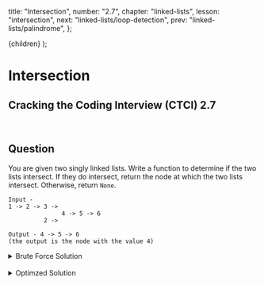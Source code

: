 
  title: "Intersection",
  number: "2.7",
  chapter: "linked-lists",
  lesson: "intersection",
  next: "linked-lists/loop-detection",
  prev: "linked-lists/palindrome",
};

  <CTCIPostContainer meta={meta}>{children}</CTCIPostContainer>
);

# Intersection

## Cracking the Coding Interview (CTCI) 2.7

<br />

## Question

You are given two singly linked lists. Write a function to determine if the two lists intersect. If they do intersect, return the node at which the two lists intersect. Otherwise, return `None`.

```
Input -
1 -> 2 -> 3 ->
               4 -> 5 -> 6
          2 ->

Output - 4 -> 5 -> 6
(the output is the node with the value 4)
```

<details>
  <summary>Brute Force Solution</summary>


We can solve this by using a set. We first iterate through the first linked list and put every node in the set.

<br />

We then iterate through the second linked list and check if the node is in the set. If it is, then we return the node.

```python
def intersection(l1, l2):
    nodeSet = set()
    cur = l1

    while cur:
        nodeSet.add(cur)
        cur = cur.next

    cur = l2

    while cur:
        if cur in nodeSet:
            return cur

    return None
```

The time complexity is $$O(n)$$ and the space complexity is $$O(n)$$.

</details>


<br />

<details>
  <summary>Optimzed Solution</summary>


The unoptimzed solution requires linear space time. Can we do better? We can!

<br />

We will use two pointers, `p1` and `p2`. `p1` points to the head of `l1` and `p2` points to the head of `l2`. We'll traverse both linked lists. When `p1` reaches the tail of `l1`, then we will redirect `p1` to the head of `l2`. We do the same for `p2`. When `p2` reaches the tail of `l2`, we will redirect it to `l1`. If the pointers are ever pointing to the same node (`p1 == p2`), then that is the intersecting node. Let's talk about why this approach works.

<br /> <br />

Let's say we have two linked lists that intersect. `p1` points to the head of the first linked list and `p2` points to the head of the second.

<img
  src="/assets/ctci/linked-lists/intersection/intersection.001.jpeg"
  alt="intersecting linked lists"
  height={470}
  width={830}
  layout="responsive"
  loading="eager"
/>

We move `p1` and `p2` to `p1.next` and `p2.next` and traverse both linked lists. `p1` has traveled 1 node and `p2` has traveled 1 node.

<img
  src="/assets/ctci/linked-lists/intersection/intersection.002.jpeg"
  alt="intersecting linked lists"
  height={470}
  width={830}
  layout="responsive"
/>

We move `p1` and `p2` to `p1.next` and `p2.next` and continue traversing both linked lists. `p1` has traveled 2 nodes and `p2` has traveled 2 nodes.

<img
  src="/assets/ctci/linked-lists/intersection/intersection.003.jpeg"
  alt="intersecting linked lists"
  height={470}
  width={830}
  layout="responsive"
/>

We move `p1` and `p2` to `p1.next` and `p2.next` and continue traversing both linked lists. `p1` has traveled 3 nodes and `p2` has traveled 3 nodes.

<img
  src="/assets/ctci/linked-lists/intersection/intersection.004.jpeg"
  alt="intersecting linked lists"
  height={470}
  width={830}
  layout="responsive"
/>

We move `p1` and `p2` to `p1.next` and `p2.next` and continue traversing both linked lists. `p1` has traveled 4 nodes and `p2` has traveled 4 nodes.

<img
  src="/assets/ctci/linked-lists/intersection/intersection.005.jpeg"
  alt="intersecting linked lists"
  height={470}
  width={830}
  layout="responsive"
/>

We move `p1` and `p2` to `p1.next` and `p2.next` and continue traversing both linked lists. `p1` has traveled 5 nodes and `p2` has traveled 5 nodes.

<img
  src="/assets/ctci/linked-lists/intersection/intersection.006.jpeg"
  alt="intersecting linked lists"
  height={470}
  width={830}
  layout="responsive"
/>

We move `p1` and `p2` to `p1.next` and `p2.next` and continue traversing both linked lists. `p1` has traveled 6 nodes and `p2` has traveled 6 nodes.

<img
  src="/assets/ctci/linked-lists/intersection/intersection.007.jpeg"
  alt="intersecting linked lists"
  height={470}
  width={830}
  layout="responsive"
/>

We move `p1` and `p2` to `p1.next` and `p2.next` and continue traversing both linked lists. `p1` has traveled 7 nodes and `p2` has traveled 7 nodes.

<img
  src="/assets/ctci/linked-lists/intersection/intersection.008.jpeg"
  alt="intersecting linked lists"
  height={470}
  width={830}
  layout="responsive"
/>

We move `p1` and `p2` to `p1.next` and `p2.next`. Now `p1` and `p2` point to the same node! This node is the intersection node of the two linked lists. Both nodes have traveled 8 nodes.

<img
  src="/assets/ctci/linked-lists/intersection/intersection.009.jpeg"
  alt="intersecting linked lists"
  height={470}
  width={830}
  layout="responsive"
/>

Both `p1` and `p2` will be guaranteed to meet at the intersection point with this approach, since they're both traversing the same amount of nodes. If there is no intersection point, then both `p1` and `p2` will eventually be at `None` and we can return `None` (meaning there is no intersection point).

```python
def intersection(l1, l2):
    p1 = l1
    p2 = l2
    p1Switch = False
    p2Switch = False

    while (p1 or not p1Switch) and (p2 or not p2Switch):
        if p1 == p2:
            return p1
        p1 = p1.next
        p2 = p2.next

        if p1 is None and not p1Switch:
            p1 = l2
            p1Switch = True

        if p2 is None and not p2Switch:
            p2 = l1
            p2Switch = True
```

The time complexity is $$O(n)$$ and the space complexity is $$O(1)$$.

</details>

